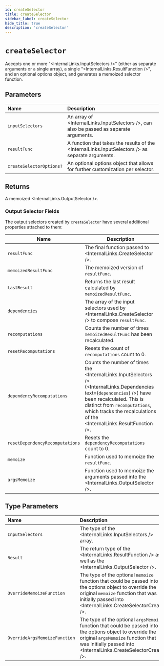 ```yaml
---
id: createSelector
title: createSelector
sidebar_label: createSelector
hide_title: true
description: 'createSelector'
---
```



# `createSelector`

Accepts one or more "<InternalLinks.InputSelectors />" (either as separate arguments or a single array),
a single "<InternalLinks.ResultFunction />", and an optional options object, and
generates a memoized selector function.

## Parameters

| Name                     | Description                                                                                      |
| :----------------------- | :----------------------------------------------------------------------------------------------- |
| `inputSelectors`         | An array of <InternalLinks.InputSelectors />, can also be passed as separate arguments.          |
| `resultFunc`             | A function that takes the results of the <InternalLinks.InputSelectors /> as separate arguments. |
| `createSelectorOptions?` | An optional options object that allows for further customization per selector.                   |

## Returns

A memoized <InternalLinks.OutputSelector />.

### Output Selector Fields

The output selectors created by `createSelector` have several additional properties attached to them:

| Name                            | Description                                                                                                                                                                                                                                   |
| ------------------------------- | --------------------------------------------------------------------------------------------------------------------------------------------------------------------------------------------------------------------------------------------- |
| `resultFunc`                    | The final function passed to <InternalLinks.CreateSelector />.                                                                                                                                                                                |
| `memoizedResultFunc`            | The memoized version of `resultFunc`.                                                                                                                                                                                                         |
| `lastResult`                    | Returns the last result calculated by `memoizedResultFunc`.                                                                                                                                                                                   |
| `dependencies`                  | The array of the input selectors used by <InternalLinks.CreateSelector /> to compose `resultFunc`.                                                                                                                                            |
| `recomputations`                | Counts the number of times `memoizedResultFunc` has been recalculated.                                                                                                                                                                        |
| `resetRecomputations`           | Resets the count of `recomputations` count to 0.                                                                                                                                                                                              |
| `dependencyRecomputations`      | Counts the number of times the <InternalLinks.InputSelectors /> (<InternalLinks.Dependencies text={<code>dependencies</code>} />) have been recalculated. This is distinct from `recomputations`, which tracks the recalculations of the <InternalLinks.ResultFunction />. |
| `resetDependencyRecomputations` | Resets the `dependencyRecomputations` count to 0.                                                                                                                                                                                             |
| `memoize`                       | Function used to memoize the `resultFunc`.                                                                                                                                                                                                    |
| `argsMemoize`                   | Function used to memoize the arguments passed into the <InternalLinks.OutputSelector />.                                                                                                                                                      |

## Type Parameters

| Name                          | Description                                                                                                                                                                                                          |
| :---------------------------- | :------------------------------------------------------------------------------------------------------------------------------------------------------------------------------------------------------------------- |
| `InputSelectors`              | The type of the <InternalLinks.InputSelectors /> array.                                                                                                                                                              |
| `Result`                      | The return type of the <InternalLinks.ResultFunction /> as well as the <InternalLinks.OutputSelector />.                                                                                                             |
| `OverrideMemoizeFunction`     | The type of the optional `memoize` function that could be passed into the options object to override the original `memoize` function that was initially passed into <InternalLinks.CreateSelectorCreator />.         |
| `OverrideArgsMemoizeFunction` | The type of the optional `argsMemoize` function that could be passed into the options object to override the original `argsMemoize` function that was initially passed into <InternalLinks.CreateSelectorCreator />. |
